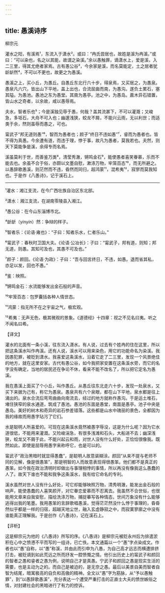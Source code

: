 ```yaml
---
---
---
```

title: 愚溪诗序
---




柳宗元

灌水之阳，有溪焉¹，东流入于潇水²。或曰：“冉氏尝居也，故姓是溪为冉溪。”或曰：“可以染也，名之以其能，故谓之染溪。”余以愚触罪，谪潇水上，爱是溪，入二三里，得其尤绝者家焉。古有愚公谷³，今余家是溪，而名莫能定，土之居者犹龂龂然⁴，不可以不更也，故更之为愚溪。

愚溪之上，买小丘，为愚丘。自愚丘东北行六十步，得泉焉，又买居之，为愚泉。愚泉凡六穴，皆出山下平地，盖上出也，合流屈曲而南，为愚沟。遂负土累石，塞其隘，为愚池。愚池之东为愚堂。其南为愚亭。池之中，为愚岛。嘉木异石错置，皆山水之奇者，以余故，咸以愚辱焉。

夫水，智者乐也⁵；今是溪独见辱于愚，何哉？盖其流甚下，不可以灌溉；又峻急，多坻石，大舟不可入也；幽邃浅狭，蛟龙不屑，不能兴云雨，无以利世；而适类于余，然则虽辱而愚之，可也。

甯武子“邦无道则愚”⁶，智而为愚者也；颜子“终日不违如愚”⁷，睿而为愚者也。皆不得为真愚。今余遭有道，而违于理，悖于事，故凡为愚者，莫我若也。夫然，则天下莫能争是溪，余得专而名焉。

溪虽莫利于世，而善鉴万类⁸，清莹秀澈，锵鸣金石⁹，能使愚者喜笑眷慕，乐而不能去也。余虽不合于俗，亦颇以文墨自慰，漱涤万物，牢笼百态¹⁰，而无所避之。以愚辞歌愚溪，则茫然而不违，昏然而同归，超鸿蒙¹¹，混希夷¹²，寂寥而莫我知也。于是作《八愚诗》，记于溪石上。



***



¹灌水：湘江支流，在今广西壮族自治区东北部。

²潇水：湘江支流，在湖南零陵县入湘江。

³愚公谷：在今山东淄博市北。

⁴龂龂（yínyín）然：争辩的样子。

⁵智者乐：《论语·雍也》：“子曰：知者乐水，仁者乐山。”

⁶甯武子：春秋时卫国大夫。《论语·公冶长》：子曰：“甯武子，邦有道，则知；邦无道，则愚。其知可及也，其愚不可及也。”

⁷颜子：颜回。《论语·为政》：子曰：“吾与回言终日，不违，如愚。退而省其私，亦足以发，回也不愚。”

⁸鉴：映照。

⁹锵鸣金石：水流能够发出金石般的声音。

¹⁰牢笼百态：包罗囊括各种人情世态。

¹¹鸿蒙：指无所不在之宇宙之气，极宏观。

¹²希夷：无声无色，极其微观的景象。《道德经》十四章：视之不见名曰夷。听之不闻名曰希。

【译文】

灌水的北面有一条小溪，往东流入潇水。有人说，过去有个姓冉的住在这里，所以把这条溪水叫作冉溪。还有人说，溪水可以用来染色，用它的功能命名为染溪。我因愚犯罪，被贬到潇水。我喜爱这条溪水，沿着它走了二三里，发现一个风景绝佳的地方，就在这里安家。古代有愚公谷，如今我把家安置在这条溪水旁，而它的名字没有确定，当地的居民还在争论不休，看来不能不改名了，所以把它定名为愚溪。

我在愚溪上面买了个小丘，叫作愚丘。从愚丘往东北走六十步，发现一处泉水，又买下来据为己有，称它为愚泉。愚泉共有六个泉眼，都在山下平地，泉水都是往上涌出的。泉水合流后弯弯曲曲向南流去，经过的地方就称作愚沟。于是运土堆石，堵住狭窄的泉水通道，筑成了愚池。愚池的东面是愚堂，南面是愚亭。池子中央是愚岛。美好的树木和奇异的岩石参差错落。这些都是山水中瑰丽的景色，全都因为我的缘故而用愚字玷污了它们。

水是聪明人所喜爱的。可现在这条溪水竟然被愚字辱没，这是为什么呢？因为它水道很低，不能用来灌溉。又险峻湍急，有很多浅滩和石头，大船进不去；幽深浅狭，蛟龙又不屑于此，不能兴起云和雨，对世人没有什么好处，正恰恰很像我。既然如此，即使是屈辱用愚字来称呼它，也是可以的。

甯武子“政治黑暗时就显得愚蠢”，是聪明人故意装糊涂。颜回“从来不提与老师不同的见解，像是很愚笨”，那是明智的人而故意表现得很愚笨。他们都不是真正的愚笨。如今我在政治清明时却做出与事理相悖的事情，所以再没有像我这么愚蠢的人了。故天下谁也不能和我争这条溪水，我有给它命名的专利。

溪水虽然对世人没有什么好处，可它却能够映照万物，清秀明澈，能发出金石般的响声，能使愚蠢的人喜笑颜开，对它眷恋爱慕而不忍离去。我虽然不合世俗，也很能用文章来自我安慰，描绘洗涤万物，捕捉摹写各种情态，世间万象没有什么能够逃得出我的笔墨。我用愚笨的言辞歌唱愚溪，觉得茫茫然没什么悖于事理的，昏昏然似乎都是一样的归宿，超越天地尘世，融入玄虚静寂之中，而寂寞寥廓之中没有谁能真正理解我。于是创作《八愚诗》，记在溪石上。

【评析】

这是柳宗元为他的《八愚诗》所写的序。《八愚诗》是柳宗元被贬永州后为排遣淤积在心中之愤懑不平而写的一组诗，已亡佚。本文通篇以一个“愚”字点染成文。作者也以“愚”自称，以“愚”称溪，并由此而引申为八愚，为自己高才远志而横遭排挤打击，被贬谪到如此荒远之所而抒发一腔愤慨之情。他引出历史上的甯武子和颜回的智者之愚和睿者之愚为例，说明自己才是真愚。宁武子和颜回之愚是现实生活的需要，也是主动为之的。而自己是被迫的，是无奈之愚。最后以美景自美而智者自智为结尾，暗寓极高的自负和高傲的精神。全文以“愚”字为筋脉，从“予以愚触罪”，到“以愚辞歌愚溪”，充分表达一个遭受严重打击的正直士大夫的愤世嫉俗之情，对封建社会的黑暗进行了有力的控诉。
